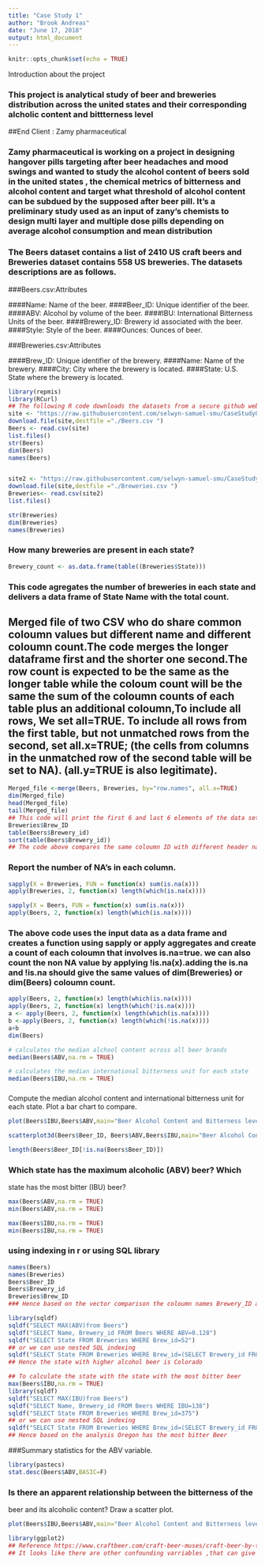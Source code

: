 ---
title: "Case Study 1"
author: "Brook Andreas"
date: "June 17, 2018"
output: html_document
---

```{r setup, include=FALSE}
knitr::opts_chunk$set(echo = TRUE)

```
Introduction about the project 

### This project is analytical study of beer and breweries distribution across the united states and their corresponding alcholic content and bittterness level 

##End Client : Zamy pharmaceutical

### Zamy pharmaceutical is working on a project in designing hangover pills targeting after beer headaches and mood swings and wanted to study the alcohol content of beers sold in the united states , the chemical metrics of bitterness and alcohol content and target what threshold of alcohol content can be subdued by the supposed after beer pill. It's a preliminary study used as an input of zany's chemists to design multi layer and multiple dose pills depending on average alcohol consumption and mean distribution 

### The Beers dataset contains a list of 2410 US craft beers and Breweries dataset contains 558 US breweries. The datasets descriptions are as follows.

###Beers.csv:Attributes

####Name: Name of the beer.
####Beer_ID: Unique identifier of the beer.
####ABV: Alcohol by volume of the beer.
####IBU: International Bitterness Units of the beer.
####Brewery_ID: Brewery id associated with the beer.
####Style: Style of the beer.
####Ounces: Ounces of beer.

###Breweries.csv:Attributes

####Brew_ID: Unique identifier of the brewery.
####Name: Name of the brewery.
####City: City where the brewery is located.
####State: U.S. State where the brewery is located.


```{r }
library(repmis)
library(RCurl)
## The following R code downloads the datasets from a secure github website and load it to the satging area, In this case , default R working directory in my machine.
site <- "https://raw.githubusercontent.com/selwyn-samuel-smu/CaseStudy01/master/Beers.csv"
download.file(site,destfile ="./Beers.csv ")
Beers <- read.csv(site)
list.files()
str(Beers)
dim(Beers)
names(Beers)


site2 <- "https://raw.githubusercontent.com/selwyn-samuel-smu/CaseStudy01/master/Breweries.csv"
download.file(site,destfile ="./Breweries.csv ")
Breweries<- read.csv(site2)
list.files()

str(Breweries)
dim(Breweries)
names(Breweries)
```
### How many breweries are present in each state?
```{r}
Brewery_count <- as.data.frame(table((Breweries$State)))
```
### This code agregates the number of breweries in each state and delivers a data frame of State Name with the total count.


## Merged file of two CSV who do share common coloumn values but different name and different coloumn count.The code merges the longer dataframe first and the shorter one second.The row count is expected to be the same as the longer table while the coloum count will be the same the sum of the coloumn counts of each table plus an additional coloumn,To include all rows, We set all=TRUE. To include all rows from the first table, but not unmatched rows from the second, set all.x=TRUE; (the cells from columns in the unmatched row of the second table will be set to NA). (all.y=TRUE is also legitimate).

```{r}
Merged_file <-merge(Beers, Breweries, by="row.names", all.x=TRUE)
dim(Merged_file)
head(Merged_file)
tail(Merged_file)
## This code will print the first 6 and last 6 elements of the data set 
Breweries$Brew_ID
table(Beers$Brewery_id)
sort(table(Beers$Brewery_id))
## The code above compares the same coloumn ID with different header names 
```


### Report the number of NA's in each column.
```{r}
sapply(X = Breweries, FUN = function(x) sum(is.na(x)))
apply(Breweries, 2, function(x) length(which(is.na(x))))

sapply(X = Beers, FUN = function(x) sum(is.na(x)))
apply(Beers, 2, function(x) length(which(is.na(x))))
```
### The above  code uses the input data as a data frame and creates a function using sapply or apply aggregates and create a count of each coloumn that involves is.na=true. we can also count the non NA value by applying !is.na(x).adding the is.na and !is.na  should give the same values of dim(Breweries) or dim(Beers) coloumn count.
```{r}
apply(Beers, 2, function(x) length(which(is.na(x))))
apply(Beers, 2, function(x) length(which(!is.na(x))))
a <- apply(Beers, 2, function(x) length(which(is.na(x))))
b <-apply(Beers, 2, function(x) length(which(!is.na(x))))
a+b
dim(Beers)
```
```{r}
# calculates the median alchool content across all beer brands
median(Beers$ABV,na.rm = TRUE)

# calculates the median international bitterness unit for each state
median(Beers$IBU,na.rm = TRUE)


```
###
Compute the median alcohol content and international
bitterness unit for each state. Plot a bar chart to compare.

```{r}

plot(Beers$IBU,Beers$ABV,main="Beer Alcohol Content and Bitterness level contrast",col="blue", xlim=c(0,150),ylim = c(0,0.13))

scatterplot3d(Beers$Beer_ID, Beers$ABV,Beers$IBU,main="Beer Alcohol Content and Bitterness level contrast",xlab = "Beer_ID", xlim =c(0,2500),ylab = "ABV",ylim=c(0,0.13),zlab = "IBU " ,angle = 55,pch = 16, color="steelblue")

length(Beers$Beer_ID[!is.na(Beers$Beer_ID)])

```
### Which state has the maximum alcoholic (ABV) beer? Which
state has the most bitter (IBU) beer?

```{r}
max(Beers$ABV,na.rm = TRUE)
min(Beers$ABV,na.rm = TRUE)

max(Beers$IBU,na.rm = TRUE)
min(Beers$IBU,na.rm = TRUE)
```
### using indexing in r or using SQL library  
```{r}

names(Beers)
names(Breweries)
Beers$Beer_ID
Beers$Brewery_id
Breweries$Brew_ID
### Hence based on the vector comparison the coloumn names Brewery_ID and Brew_ID are the common coloumns where the data frame merge or join is done

library(sqldf)
sqldf("SELECT MAX(ABV)from Beers")
sqldf("SELECT Name, Brewery_id FROM Beers WHERE ABV=0.128")
sqldf("SELECT State FROM Breweries WHERE Brew_id=52")
## or we can use nested SQL indexing 
sqldf("SELECT State FROM Breweries WHERE Brew_id=(SELECT Brewery_id FROM Beers WHERE ABV=(SELECT MAX(ABV)from Beers))")
## Hence the state with higher alcohol beer is Colorado

## To calculate the state with the state with the most bitter beer 
max(Beers$IBU,na.rm = TRUE)
library(sqldf)
sqldf("SELECT MAX(IBU)from Beers")
sqldf("SELECT Name, Brewery_id FROM Beers WHERE IBU=138")
sqldf("SELECT State FROM Breweries WHERE Brew_id=375")
## or we can use nested SQL indexing 
sqldf("SELECT State FROM Breweries WHERE Brew_id=(SELECT Brewery_id FROM Beers WHERE IBU=(SELECT MAX(IBU)from Beers))")
## Hence based on the analysis Oregon has the most bitter Beer
```

###Summary statistics for the ABV variable.
```{r}
library(pastecs)
stat.desc(Beers$ABV,BASIC=F)
```
### Is there an apparent relationship between the bitterness of the
beer and its alcoholic content? Draw a scatter plot.

```{r}
plot(Beers$IBU,Beers$ABV,main="Beer Alcohol Content and Bitterness level contrast",col="blue",xlab="IBU", ylab="Alcholic Content per bottle", xlim=c(0,150),ylim = c(0,0.13))

library(ggplot2)
## Reference https://www.craftbeer.com/craft-beer-muses/craft-beer-by-the-numbers
## It looks like there are other confounding varriables ,that can give a complete picture and I dont see a direct correlation between IBU and AbV
```
